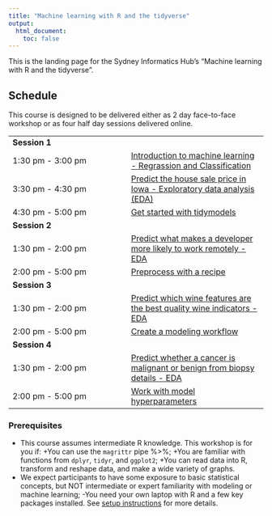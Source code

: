 ```yaml
---
title: "Machine learning with R and the tidyverse"
output:
  html_document:
    toc: false
---
```


This is the landing page for the Sydney Informatics Hub's  "Machine learning with R and the tidyverse". 

## Schedule

This course is designed to be delivered either as 2 day face-to-face workshop or as four half day sessions delivered online.

|  |  | 
| ------ | :------ | 
| **Session 1** | 
|  1:30 pm - 3:00 pm  |  [Introduction to machine learning - Regrassion and Classification](Introduction.qmd)|
|  3:30 pm - 4:30 pm  |  [Predict the house sale price in Iowa - Exploratory data analysis (EDA)](100_dataset1/step1.qmd) |
|  4:30 pm - 5:00 pm  |  [Get started with tidymodels](docs/100_dataset1/step2.html) |   
| **Session 2** | 
|  1:30 pm - 2:00 pm  |  [Predict what makes a developer more likely to work remotely - EDA](200_dataset2/step1.qmd) |
|  2:00 pm - 5:00 pm  |  [Preprocess with a recipe](200_dataset2/step2.qmd)  | 
| **Session 3** | 
|  1:30 pm - 2:00 pm  |  [Predict which wine features are the best quality wine indicators - EDA](300_dataset3/step1.qmd) |
|  2:00 pm - 5:00 pm  |  [Create a modeling workflow](300_dataset3/step2.qmd)  | 
| **Session 4** |  
|  1:30 pm - 2:00 pm  |  [Predict whether a cancer is malignant or benign from biopsy details - EDA](400_dataset4/step1.qmd)  |
|  2:00 pm - 5:00 pm  |  [Work with model hyperparameters](400_dataset4/step2.qmd)

::: {.callout-important}

### Prerequisites

- This course assumes intermediate R knowledge. This workshop is for you if:
  +You can use the `magrittr` pipe %>%;
  +You are familiar with functions from `dplyr`, `tidyr`, and `ggplot2`;
  +You can read data into R, transform and reshape data, and make a wide variety of graphs.
- We expect participants to have some exposure to basic statistical concepts, but NOT intermediate or expert familiarity with modeling or machine learning;
-You need your own laptop with R and a few key packages installed. See [setup instructions](00_setup.qmd) for more details.
:::
